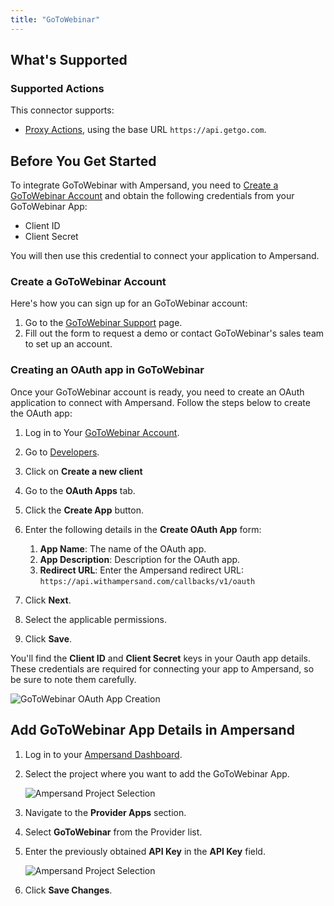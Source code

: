 ```yaml
---
title: "GoToWebinar"
---
```


## What's Supported

### Supported Actions

This connector supports:

- [Proxy Actions](/proxy-actions), using the base URL `https://api.getgo.com`.

## Before You Get Started

To integrate GoToWebinar with Ampersand, you need to [Create a GoToWebinar Account](#create-a-GoToWebinar-crm-account) and obtain the following credentials from your GoToWebinar App:

- Client ID
- Client Secret

You will then use this credential to connect your application to Ampersand.

### Create a GoToWebinar Account

Here's how you can sign up for an GoToWebinar account:

1. Go to the [GoToWebinar Support](https://support.goto.com/contact) page.
2. Fill out the form to request a demo or contact GoToWebinar's sales team to set up an account.

### Creating an OAuth app in GoToWebinar

Once your GoToWebinar account is ready, you need to create an OAuth application to connect with Ampersand. Follow the steps below to create the OAuth app:

1. Log in to Your [GoToWebinar Account](https://identity.goto.com/login).

2. Go to [Developers](https://developer.logmeininc.com/clients).

3. Click on **Create a new client**

4. Go to the **OAuth Apps** tab.

5. Click the **Create App** button.

6. Enter the following details in the **Create OAuth App** form:

   1. **App Name**: The name of the OAuth app.
   2. **App Description**: Description for the OAuth app.
   3. **Redirect URL**: Enter the Ampersand redirect URL: `https://api.withampersand.com/callbacks/v1/oauth`

7. Click **Next**.

8. Select the applicable permissions.

9. Click **Save**.

You'll find the **Client ID** and **Client Secret** keys in your Oauth app details. These credentials are required for connecting your app to Ampersand, so be sure to note them carefully.

![GoToWebinar OAuth App Creation](/images/provider-guides/OAuth-goto.gif)

## Add GoToWebinar App Details in Ampersand

1. Log in to your [Ampersand Dashboard](https://dashboard.withampersand.com).

2. Select the project where you want to add the GoToWebinar App.

   ![Ampersand Project Selection](/images/provider-guides/090c05f-Ampersand.png)

3. Navigate to the **Provider Apps** section.

4. Select **GoToWebinar** from the Provider list.

5. Enter the previously obtained **API Key** in the **API Key** field.

   ![Ampersand Project Selection](/images/provider-guides/goto-amps.gif)

6. Click **Save Changes**.
